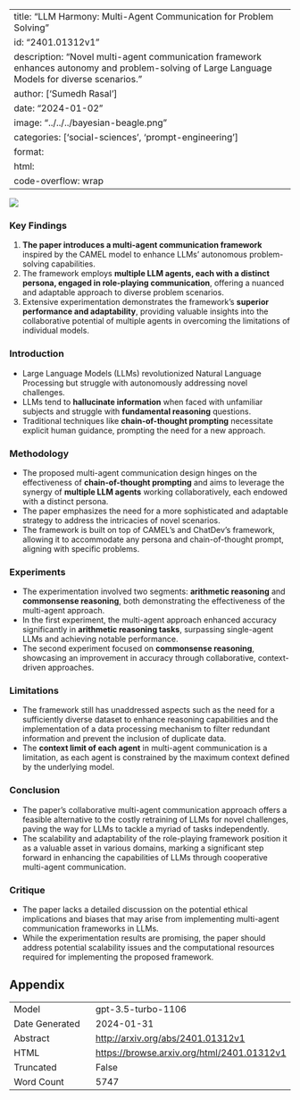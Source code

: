 
---
title: "LLM Harmony: Multi-Agent Communication for Problem Solving"
id: "2401.01312v1"
description: "Novel multi-agent communication framework enhances autonomy and problem-solving of Large Language Models for diverse scenarios."
author: ['Sumedh Rasal']
date: "2024-01-02"
image: "../../../bayesian-beagle.png"
categories: ['social-sciences', 'prompt-engineering']
format:
  html:
    code-overflow: wrap
---

![](None)

### **Key Findings**

1. **The paper introduces a multi-agent communication framework** inspired by the CAMEL model to enhance LLMs’ autonomous problem-solving capabilities.
2. The framework employs **multiple LLM agents, each with a distinct persona, engaged in role-playing communication**, offering a nuanced and adaptable approach to diverse problem scenarios.
3. Extensive experimentation demonstrates the framework’s **superior performance and adaptability**, providing valuable insights into the collaborative potential of multiple agents in overcoming the limitations of individual models.

### **Introduction**
- Large Language Models (LLMs) revolutionized Natural Language Processing but struggle with autonomously addressing novel challenges.
- LLMs tend to **hallucinate information** when faced with unfamiliar subjects and struggle with **fundamental reasoning** questions.
- Traditional techniques like **chain-of-thought prompting** necessitate explicit human guidance, prompting the need for a new approach.

### **Methodology**
- The proposed multi-agent communication design hinges on the effectiveness of **chain-of-thought prompting** and aims to leverage the synergy of **multiple LLM agents** working collaboratively, each endowed with a distinct persona.
- The paper emphasizes the need for a more sophisticated and adaptable strategy to address the intricacies of novel scenarios.
- The framework is built on top of CAMEL’s and ChatDev’s framework, allowing it to accommodate any persona and chain-of-thought prompt, aligning with specific problems.

### **Experiments**
- The experimentation involved two segments: **arithmetic reasoning** and **commonsense reasoning**, both demonstrating the effectiveness of the multi-agent approach.
- In the first experiment, the multi-agent approach enhanced accuracy significantly in **arithmetic reasoning tasks**, surpassing single-agent LLMs and achieving notable performance.
- The second experiment focused on **commonsense reasoning**, showcasing an improvement in accuracy through collaborative, context-driven approaches.

### **Limitations**
- The framework still has unaddressed aspects such as the need for a sufficiently diverse dataset to enhance reasoning capabilities and the implementation of a data processing mechanism to filter redundant information and prevent the inclusion of duplicate data.
- The **context limit of each agent** in multi-agent communication is a limitation, as each agent is constrained by the maximum context defined by the underlying model. 

### **Conclusion**
- The paper's collaborative multi-agent communication approach offers a feasible alternative to the costly retraining of LLMs for novel challenges, paving the way for LLMs to tackle a myriad of tasks independently.
- The scalability and adaptability of the role-playing framework position it as a valuable asset in various domains, marking a significant step forward in enhancing the capabilities of LLMs through cooperative multi-agent communication.

### **Critique**
- The paper lacks a detailed discussion on the potential ethical implications and biases that may arise from implementing multi-agent communication frameworks in LLMs. 
- While the experimentation results are promising, the paper should address potential scalability issues and the computational resources required for implementing the proposed framework.

## Appendix

|          |          |
|----------|----------|
| Model     | gpt-3.5-turbo-1106       |
| Date Generated     | 2024-01-31       |
| Abstract | [http://arxiv.org/abs/2401.01312v1](http://arxiv.org/abs/2401.01312v1)        |
| HTML     | [https://browse.arxiv.org/html/2401.01312v1](https://browse.arxiv.org/html/2401.01312v1)       |
| Truncated       | False       |
| Word Count       | 5747       |